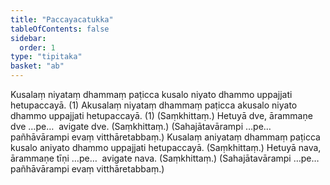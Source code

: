```yaml
---
title: "Paccayacatukka"
tableOfContents: false
sidebar:
  order: 1
type: "tipitaka"
basket: "ab"
---
```



<DynamicBreadcrumb />

<Division number="51">

<Paragraph number="1668">
Kusalaṃ niyataṃ dhammaṃ paṭicca kusalo niyato dhammo uppajjati hetupaccayā. (1)
</Paragraph>

<Paragraph number="1669">
Akusalaṃ niyataṃ dhammaṃ paṭicca akusalo niyato dhammo uppajjati hetupaccayā. (1) (Saṃkhittaṃ.)
</Paragraph>

<Paragraph number="1670">
Hetuyā dve, ārammaṇe dve …pe…  avigate dve. (Saṃkhittaṃ.) (Sahajātavārampi …pe…  pañhāvārampi evaṃ vitthāretabbaṃ.)
</Paragraph>

</Division>
<Division number="52">

<Paragraph number="1671">
Kusalaṃ aniyataṃ dhammaṃ paṭicca kusalo aniyato dhammo uppajjati hetupaccayā. (Saṃkhittaṃ.)
</Paragraph>

<Paragraph number="1672">
Hetuyā nava, ārammaṇe tīṇi …pe…  avigate nava. (Saṃkhittaṃ.) (Sahajātavārampi …pe…  pañhāvārampi evaṃ vitthāretabbaṃ.)
</Paragraph>
</Division>